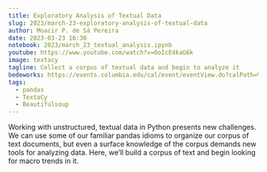 ```yaml
---
title: Exploratory Analysis of Textual Data
slug: 2023/march-23-exploratory-analysis-of-textual-data
author: Moacir P. de Sá Pereira
date: 2023-03-23 16:30
notebook: 2023/march_23_textual_analysis.ipynb
youtube: https://www.youtube.com/watch?v=0oIcE4kaG6k
image: textacy
tagline: Collect a corpus of textual data and begin to analyze it
bedeworks: https://events.columbia.edu/cal/event/eventView.do?calPath=%2Fpublic%2Fcals%2FMainCal&guid=CAL-00bbdb7c-8595d028-0185-984e60fa-00004704events@columbia.edu&recurrenceId=
tags: 
  - pandas
  - TextaCy
  - Beautifulsoup
---
```



Working with unstructured, textual data in Python presents new challenges.
We can use some of our familiar pandas idioms to organize our corpus of
text documents, but even a surface knowledge of the corpus demands new
tools for analyzing data. Here, we’ll build a corpus of text and begin
looking for macro trends in it.

